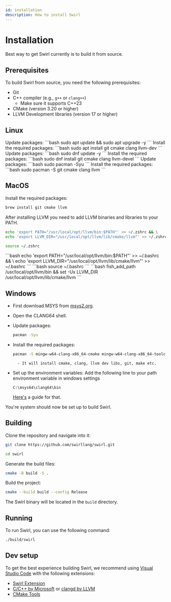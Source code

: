```yaml
---
id: installation
description: How to install Swirl
---
```



# Installation

Best way to get Swirl currently is to build it from source.

## Prerequisites

To build Swirl from source, you need the following prerequisites:
- Git
- C++ compiler (e.g., `g++` or `clang++`)
    - Make sure it supports C++23
- CMake (version 3.20 or higher)
- LLVM Development libraries (version 17 or higher)

## Linux
<Tabs groupId="os">
<TabItem value="Ubuntu" label="Ubuntu">
Update packages:
```bash
sudo apt update && sudo apt upgrade -y
```
Install the required packages:
```bash
sudo apt install git cmake clang llvm-dev
```
</TabItem>

<TabItem value="fedora" label="Fedora">
Update packages:
```bash
sudo dnf update -y
```
Install the required packages:
```bash
sudo dnf install git cmake clang llvm-devel
```
</TabItem>
<TabItem value="arch" label="Arch Linux">
Update packages:
```bash
sudo pacman -Syu
```
Install the required packages:
```bash
sudo pacman -S git cmake clang llvm
```
</TabItem>
</Tabs>

## MacOS
Install the required packages:
```bash
brew install git cmake llvm
```

After installing LLVM you need to add LLVM binaries and libraries to your PATH.
<Tabs groupId="macos">
<TabItem value="zsh" label="Zsh">
```bash
echo 'export PATH="/usr/local/opt/llvm/bin:$PATH"' >> ~/.zshrc && \
echo 'export LLVM_DIR="/usr/local/opt/llvm/lib/cmake/llvm"' >> ~/.zshrc
```
```bash
source ~/.zshrc
```
</TabItem>
<TabItem value="bash" label="Bash">
```bash
echo 'export PATH="/usr/local/opt/llvm/bin:$PATH"' >> ~/.bashrc && \
echo 'export LLVM_DIR="/usr/local/opt/llvm/lib/cmake/llvm"' >> ~/.bashrc
```
```bash
source ~/.bashrc
```
</TabItem>
<TabItem value="fish" label="Fish">
```bash
fish_add_path /usr/local/opt/llvm/bin &&
set -Ux LLVM_DIR /usr/local/opt/llvm/lib/cmake/llvm
```
</TabItem>
</Tabs>

## Windows

- First download MSYS from [msys2.org](https://www.msys2.org/).

- Open the CLANG64 shell.

- Update packages:
    ```bash
    pacman -Syu
    ```

- Install the required packages:
    ```bash
    pacman -S mingw-w64-clang-x86_64-cmake mingw-w64-clang-x86_64-toolchain
    ```
        - It will install cmake, clang, llvm dev libs, git, make etc.

- Set up the environment variables:
    Add the following line to your path environment variable in windows settings
    ```
    C:\msys64\clang64\bin
    ```
    [Here's](https://www.computerhope.com/issues/ch000549.htm#windows11) a guide for that.

You're system should now be set up to build Swirl.

## Building
Clone the repository and navigate into it:
```bash
git clone https://github.com/swirllang/swirl.git
```
```bash
cd swirl
```

Generate the build files:
```bash
cmake -B build -S .
```

Build the project:
```bash
cmake --build build --config Release
```
The Swirl binary will be located in the `build` directory.

## Running
To run Swirl, you can use the following command:
```bash
./build/swirl
```

## Dev setup
To get the best experience building Swirl, we recommend using [Visual Studio Code](https://code.visualstudio.com/) with the following extensions:
- [Swirl Extension](https://marketplace.visualstudio.com/items?itemName=mrinmoyhaloi.swirl-lang-support)
- [C/C++ by Microsoft](https://marketplace.visualstudio.com/items?itemName=ms-vscode.cpptools) or [clangd by LLVM](https://marketplace.visualstudio.com/items?itemName=llvm-vs-code-extensions.vscode-clangd)
- [CMake Tools](https://marketplace.visualstudio.com/items?itemName=ms-vscode.cmake-tools)
